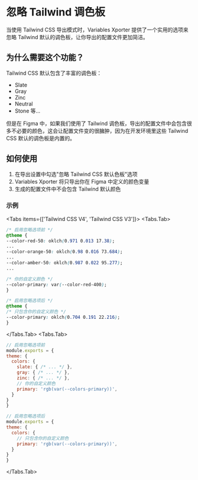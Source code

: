 
# 忽略 Tailwind 调色板

当使用 Tailwind CSS 导出模式时，Variables Xporter 提供了一个实用的选项来忽略 Tailwind 默认的调色板，让你导出的配置文件更加简洁。

## 为什么需要这个功能？

Tailwind CSS 默认包含了丰富的调色板：
- Slate
- Gray
- Zinc
- Neutral
- Stone
等...

但是在 Figma 中，如果我们使用了 Tailwind 调色板，导出的配置文件中会包含很多不必要的颜色，这会让配置文件变的很臃肿，因为在开发环境里这些 Tailwind CSS 默认的调色板是内置的。


## 如何使用

1. 在导出设置中勾选"忽略 Tailwind CSS 默认色板"选项
2. Variables Xporter 将只导出你在 Figma 中定义的颜色变量
3. 生成的配置文件中不会包含 Tailwind 默认颜色

### 示例

<Tabs items={['Tailwind CSS V4', 'Tailwind CSS V3']}>
  <Tabs.Tab>
  ```css
/* 启用忽略选项前 */
@theme {
  --color-red-50: oklch(0.971 0.013 17.38);
  ...
  --color-orange-50: oklch(0.98 0.016 73.684);
  ...
  --color-amber-50: oklch(0.987 0.022 95.277);
  ...

  /* 你的自定义颜色 */
  --color-primary: var(--color-red-400);
}

/* 启用忽略选项后 */
@theme {
  /* 只包含你的自定义颜色 */
  --color-primary: oklch(0.704 0.191 22.216);
}
```
  </Tabs.Tab>
  <Tabs.Tab>
  ```js
// 启用忽略选项前
module.exports = {
  theme: {
    colors: {
      slate: { /* ... */ },
      gray: { /* ... */ },
      zinc: { /* ... */ },
      // 你的自定义颜色
      primary: 'rgb(var(--colors-primary))',
    }
  }
}

// 启用忽略选项后
module.exports = {
  theme: {
    colors: {
      // 只包含你的自定义颜色
      primary: 'rgb(var(--colors-primary))',
    }
  }
}
```
  </Tabs.Tab>
</Tabs>
